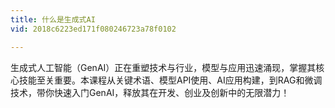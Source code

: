 ```yaml
---
title: 什么是生成式AI
vid: 2018c6223ed171f080246723a78f0102

---
```

生成式人工智能（GenAI）正在重塑技术与行业，模型与应用迅速涌现，掌握其核心技能至关重要。本课程从关键术语、模型API使用、AI应用构建，到RAG和微调技术，带你快速入门GenAI，释放其在开发、创业及创新中的无限潜力！


